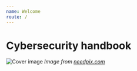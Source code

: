 ```yaml
---
name: Welcome
route: /
---
```


# Cybersecurity handbook

![Cover image](../public/cover.jpg)
_Image from [needpix.com](https://www.needpix.com/photo/download/963169/hacker-cyber-crime-banner-header-internet-computer-security-cyber-technology)_
